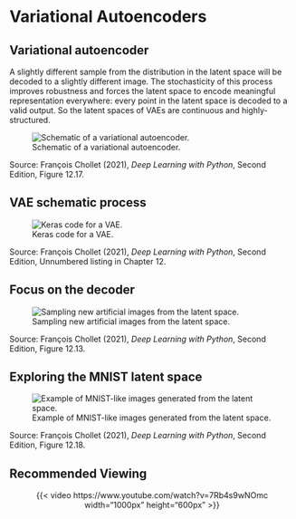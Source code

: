 # Variational Autoencoders {background-image="unsw-yellow-shape.png" data-visibility="uncounted"}

## Variational autoencoder

::: {.notes}
A slightly different sample from the distribution in the latent space will be decoded to a slightly different image. The stochasticity of this process improves robustness and forces the latent space to encode meaningful representation everywhere: every point in the latent space is decoded to a valid output. So the latent spaces of VAEs are continuous and highly-structured.
:::

![Schematic of a variational autoencoder.](chollet-VAE.png)

::: footer
Source: François Chollet (2021), _Deep Learning with Python_, Second Edition, Figure 12.17.
:::

## VAE schematic process

![Keras code for a VAE.](chollet-VAEcode.png)

::: footer
Source: François Chollet (2021), _Deep Learning with Python_, Second Edition, Unnumbered listing in Chapter 12.
:::

## Focus on the decoder

![Sampling new artificial images from the latent space.](chollet-latentspace.png)

::: footer
Source: François Chollet (2021), _Deep Learning with Python_, Second Edition, Figure 12.13.
:::

## Exploring the MNIST latent space

![Example of MNIST-like images generated from the latent space.](chollet-VAEdecoded.png)

::: footer
Source: François Chollet (2021), _Deep Learning with Python_, Second Edition, Figure 12.18.
:::

## Recommended Viewing

<center>

{{< video https://www.youtube.com/watch?v=7Rb4s9wNOmc width="1000px" height="600px" >}}

</center>
